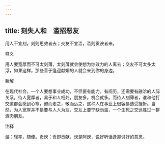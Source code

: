 ```yaml
---
---
---
```

title: 刻失人和　滥招恶友
---



用人不宜刻，刻则思效者去；交友不宜滥，滥则贡谀者来。

释义

用人要宽厚而不可太刻薄，太刻薄就会使想为你效力的人离去；交友不可太多太浮，如果这样，那些善于逢迎献媚的人就会来到你的身边。

新解

在现代社会，一个人要想事业成功，不但要有能力，有阅历，还需要有融洽的人际关系。待人宽厚者，易于和人相处，朋友多，机会就多。而待人刻薄者，谁和他打交道都会感到心寒，避而走之，敬而远之，这种人在事业上很容易遭受挫折。当然，为人宽厚并不是要与人人为友，交友上要宁缺勿滥，一个生死之交远胜过一群酒肉朋友。

注释

滥：轻率，随便。贡谀：贡即贡献，谀是阿谀，说好听话逢迎讨好的意思。